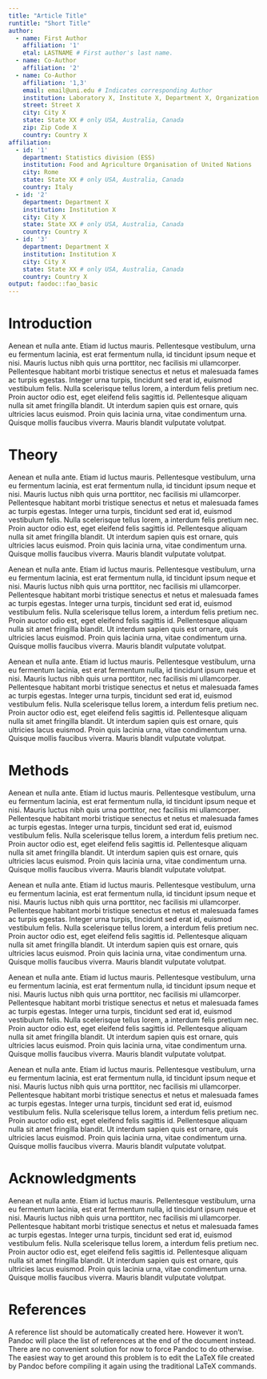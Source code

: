 ```yaml
---
title: "Article Title"
runtitle: "Short Title"
author:
  - name: First Author
    affiliation: '1'
    etal: LASTNAME # First author's last name.
  - name: Co-Author
    affiliation: '2'
  - name: Co-Author
    affiliation: '1,3'
    email: email@uni.edu # Indicates corresponding Author
    institution: Laboratory X, Institute X, Department X, Organization X
    street: Street X
    city: City X
    state: State XX # only USA, Australia, Canada
    zip: Zip Code X
    country: Country X
affiliation:
  - id: '1'
    department: Statistics division (ESS)
    institution: Food and Agriculture Organisation of United Nations
    city: Rome
    state: State XX # only USA, Australia, Canada
    country: Italy
  - id: '2'
    department: Department X
    institution: Institution X
    city: City X
    state: State XX # only USA, Australia, Canada
    country: Country X
  - id: '3'
    department: Department X
    institution: Institution X
    city: City X
    state: State XX # only USA, Australia, Canada
    country: Country X
output: faodoc::fao_basic
---
```


\begin{abstract}

Abstract length and content varies depending on article type. Refer to
\url{http://www.frontiersin.org/about/AuthorGuidelines} for abstract requirement
and length according to article type.

\end{abstract}


# Introduction

Aenean et nulla ante. Etiam id luctus mauris. Pellentesque vestibulum, urna eu fermentum lacinia, est erat fermentum nulla, id tincidunt ipsum neque et nisi. Mauris luctus nibh quis urna porttitor, nec facilisis mi ullamcorper. Pellentesque habitant morbi tristique senectus et netus et malesuada fames ac turpis egestas. Integer urna turpis, tincidunt sed erat id, euismod vestibulum felis. Nulla scelerisque tellus lorem, a interdum felis pretium nec. Proin auctor odio est, eget eleifend felis sagittis id. Pellentesque aliquam nulla sit amet fringilla blandit. Ut interdum sapien quis est ornare, quis ultricies lacus euismod. Proin quis lacinia urna, vitae condimentum urna. Quisque mollis faucibus viverra. Mauris blandit vulputate volutpat. 


# Theory

Aenean et nulla ante. Etiam id luctus mauris. Pellentesque vestibulum, urna eu fermentum lacinia, est erat fermentum nulla, id tincidunt ipsum neque et nisi. Mauris luctus nibh quis urna porttitor, nec facilisis mi ullamcorper. Pellentesque habitant morbi tristique senectus et netus et malesuada fames ac turpis egestas. Integer urna turpis, tincidunt sed erat id, euismod vestibulum felis. Nulla scelerisque tellus lorem, a interdum felis pretium nec. Proin auctor odio est, eget eleifend felis sagittis id. Pellentesque aliquam nulla sit amet fringilla blandit. Ut interdum sapien quis est ornare, quis ultricies lacus euismod. Proin quis lacinia urna, vitae condimentum urna. Quisque mollis faucibus viverra. Mauris blandit vulputate volutpat. 

Aenean et nulla ante. Etiam id luctus mauris. Pellentesque vestibulum, urna eu fermentum lacinia, est erat fermentum nulla, id tincidunt ipsum neque et nisi. Mauris luctus nibh quis urna porttitor, nec facilisis mi ullamcorper. Pellentesque habitant morbi tristique senectus et netus et malesuada fames ac turpis egestas. Integer urna turpis, tincidunt sed erat id, euismod vestibulum felis. Nulla scelerisque tellus lorem, a interdum felis pretium nec. Proin auctor odio est, eget eleifend felis sagittis id. Pellentesque aliquam nulla sit amet fringilla blandit. Ut interdum sapien quis est ornare, quis ultricies lacus euismod. Proin quis lacinia urna, vitae condimentum urna. Quisque mollis faucibus viverra. Mauris blandit vulputate volutpat. 

Aenean et nulla ante. Etiam id luctus mauris. Pellentesque vestibulum, urna eu fermentum lacinia, est erat fermentum nulla, id tincidunt ipsum neque et nisi. Mauris luctus nibh quis urna porttitor, nec facilisis mi ullamcorper. Pellentesque habitant morbi tristique senectus et netus et malesuada fames ac turpis egestas. Integer urna turpis, tincidunt sed erat id, euismod vestibulum felis. Nulla scelerisque tellus lorem, a interdum felis pretium nec. Proin auctor odio est, eget eleifend felis sagittis id. Pellentesque aliquam nulla sit amet fringilla blandit. Ut interdum sapien quis est ornare, quis ultricies lacus euismod. Proin quis lacinia urna, vitae condimentum urna. Quisque mollis faucibus viverra. Mauris blandit vulputate volutpat. 


# Methods

Aenean et nulla ante. Etiam id luctus mauris. Pellentesque vestibulum, urna eu fermentum lacinia, est erat fermentum nulla, id tincidunt ipsum neque et nisi. Mauris luctus nibh quis urna porttitor, nec facilisis mi ullamcorper. Pellentesque habitant morbi tristique senectus et netus et malesuada fames ac turpis egestas. Integer urna turpis, tincidunt sed erat id, euismod vestibulum felis. Nulla scelerisque tellus lorem, a interdum felis pretium nec. Proin auctor odio est, eget eleifend felis sagittis id. Pellentesque aliquam nulla sit amet fringilla blandit. Ut interdum sapien quis est ornare, quis ultricies lacus euismod. Proin quis lacinia urna, vitae condimentum urna. Quisque mollis faucibus viverra. Mauris blandit vulputate volutpat. 

Aenean et nulla ante. Etiam id luctus mauris. Pellentesque vestibulum, urna eu fermentum lacinia, est erat fermentum nulla, id tincidunt ipsum neque et nisi. Mauris luctus nibh quis urna porttitor, nec facilisis mi ullamcorper. Pellentesque habitant morbi tristique senectus et netus et malesuada fames ac turpis egestas. Integer urna turpis, tincidunt sed erat id, euismod vestibulum felis. Nulla scelerisque tellus lorem, a interdum felis pretium nec. Proin auctor odio est, eget eleifend felis sagittis id. Pellentesque aliquam nulla sit amet fringilla blandit. Ut interdum sapien quis est ornare, quis ultricies lacus euismod. Proin quis lacinia urna, vitae condimentum urna. Quisque mollis faucibus viverra. Mauris blandit vulputate volutpat. 

Aenean et nulla ante. Etiam id luctus mauris. Pellentesque vestibulum, urna eu fermentum lacinia, est erat fermentum nulla, id tincidunt ipsum neque et nisi. Mauris luctus nibh quis urna porttitor, nec facilisis mi ullamcorper. Pellentesque habitant morbi tristique senectus et netus et malesuada fames ac turpis egestas. Integer urna turpis, tincidunt sed erat id, euismod vestibulum felis. Nulla scelerisque tellus lorem, a interdum felis pretium nec. Proin auctor odio est, eget eleifend felis sagittis id. Pellentesque aliquam nulla sit amet fringilla blandit. Ut interdum sapien quis est ornare, quis ultricies lacus euismod. Proin quis lacinia urna, vitae condimentum urna. Quisque mollis faucibus viverra. Mauris blandit vulputate volutpat. 

Aenean et nulla ante. Etiam id luctus mauris. Pellentesque vestibulum, urna eu fermentum lacinia, est erat fermentum nulla, id tincidunt ipsum neque et nisi. Mauris luctus nibh quis urna porttitor, nec facilisis mi ullamcorper. Pellentesque habitant morbi tristique senectus et netus et malesuada fames ac turpis egestas. Integer urna turpis, tincidunt sed erat id, euismod vestibulum felis. Nulla scelerisque tellus lorem, a interdum felis pretium nec. Proin auctor odio est, eget eleifend felis sagittis id. Pellentesque aliquam nulla sit amet fringilla blandit. Ut interdum sapien quis est ornare, quis ultricies lacus euismod. Proin quis lacinia urna, vitae condimentum urna. Quisque mollis faucibus viverra. Mauris blandit vulputate volutpat. 


# Acknowledgments {-}

Aenean et nulla ante. Etiam id luctus mauris. Pellentesque vestibulum, urna eu fermentum lacinia, est erat fermentum nulla, id tincidunt ipsum neque et nisi. Mauris luctus nibh quis urna porttitor, nec facilisis mi ullamcorper. Pellentesque habitant morbi tristique senectus et netus et malesuada fames ac turpis egestas. Integer urna turpis, tincidunt sed erat id, euismod vestibulum felis. Nulla scelerisque tellus lorem, a interdum felis pretium nec. Proin auctor odio est, eget eleifend felis sagittis id. Pellentesque aliquam nulla sit amet fringilla blandit. Ut interdum sapien quis est ornare, quis ultricies lacus euismod. Proin quis lacinia urna, vitae condimentum urna. Quisque mollis faucibus viverra. Mauris blandit vulputate volutpat. 


# References

A reference list should be automatically created here. However it won't. Pandoc
will place the list of references at the end of the document instead. There are
no convenient solution for now to force Pandoc to do otherwise. The easiest way
to get around this problem is to edit the LaTeX file created by Pandoc before
compiling it again using the traditional LaTeX commands.
